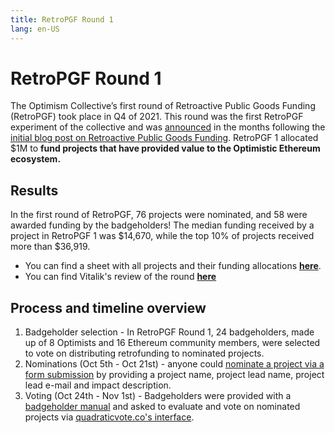 ```yaml
---
title: RetroPGF Round 1
lang: en-US
---
```


# RetroPGF Round 1

The Optimism Collective’s first round of Retroactive Public Goods Funding (RetroPGF) took place in Q4 of 2021. 
This round was the first RetroPGF experiment of the collective and was [announced](https://medium.com/ethereum-optimism/retropgf-experiment-1-1-million-dollars-for-public-goods-f7e455cbdca) in the months following the [initial blog post on Retroactive Public Goods Funding](https://medium.com/ethereum-optimism/retroactive-public-goods-funding-33c9b7d00f0c). 
RetroPGF 1 allocated $1M to **fund projects that have provided value to the Optimistic Ethereum ecosystem.** 

## Results
In the first round of RetroPGF, 76 projects were nominated, and 58 were awarded funding by the badgeholders!
The median funding received by a project in RetroPGF 1 was $14,670, while the top 10% of projects received more than $36,919.

- You can find a sheet with all projects and their funding allocations [**here**](https://docs.google.com/spreadsheets/d/1g4ilAByMNQsmlBC8cskQip7Ojd_qK6IhozJCyoVfU9k).
- You can find Vitalik's review of the round [**here**](https://vitalik.ca/general/2021/11/16/retro1.html)

## Process and timeline overview
1. Badgeholder selection - In RetroPGF Round 1, 24 badgeholders, made up of 8 Optimists and 16 Ethereum community members, were selected to vote on distributing retrofunding to nominated projects.
2. Nominations (Oct 5th - Oct 21st) - anyone could [nominate a project via a form submission](https://docs.google.com/forms/d/e/1FAIpQLSdSF_Om4JfhQAjdDOHnjfbRJfJg1F-EY_I_IR0g-CDaa9FqyQ/viewform?vc=0&c=0&w=1&flr=0) by providing a project name, project lead name, project lead e-mail and impact description.
3. Voting (Oct 24th - Nov 1st) - Badgeholders were provided with a [badgeholder manual](https://www.notion.so/Public-Badge-Holder-Manual-d05c3695ef684d1fb62ef38690fb3ff7) and asked to evaluate and vote on nominated projects via [quadraticvote.co's interface](https://quadraticvote.co/event?id=2c357972-9b0d-4390-b738-32297b653cf1). 
